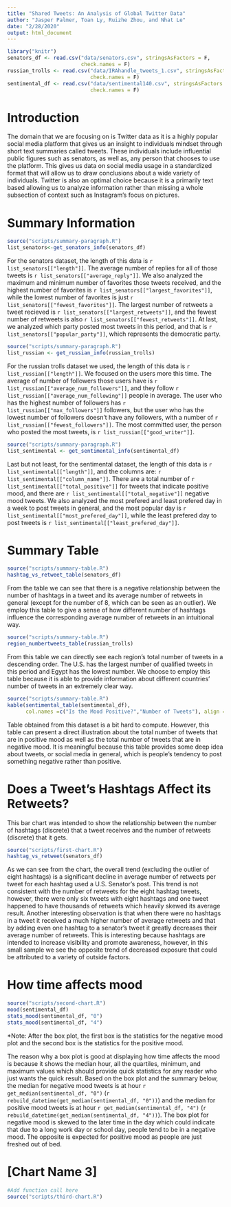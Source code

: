 ```yaml
---
title: "Shared Tweets: An Analysis of Global Twitter Data"
author: "Jasper Palmer, Toan Ly, Ruizhe Zhou, and Nhat Le"
date: "2/28/2020"
output: html_document
---
```


```r
library("knitr")
senators_df <- read.csv("data/senators.csv", stringsAsFactors = F,
                        check.names = F)
russian_trolls <- read.csv("data/IRAhandle_tweets_1.csv", stringsAsFactors = F,
                           check.names = F)
sentimental_df <- read.csv("data/sentimental140.csv", stringsAsFactors = F,
                           check.names = F)
```

<style>
.html-widget {
    margin: auto;
    margin-top: 25px;
    margin-bottom: 25px;
}
</style>

# Introduction

The domain that we are focusing on is Twitter data as it is a highly popular 
social media platform that gives us an insight to individuals mindset through 
short text summaries called tweets. These individuals include influential public
figures such as senators, as well as, any person that chooses to use the 
platform. This gives us data on social media usage in a standardized format that
will allow us to draw conclusions about a wide variety of individuals. Twitter 
is also an optimal choice because it is a primarily text based allowing us to 
analyze information rather than missing a whole subsection of context 
such as Instagram’s focus on pictures.

# Summary Information

```r
source("scripts/summary-paragraph.R")
list_senators<-get_senators_info(senators_df)
```
For the senators dataset, the length of this data is `r list_senators[["length"]]`. The average number of replies for all of those tweets is `r list_senators[["average_reply"]]`. We also analyzed the maximum and minimum number of favorites those tweets received, and the highest number of favorites is `r list_senators[["largest_favorites"]]`, while the lowest number of favorites is just `r list_senators[["fewest_favorites"]]`. The largest number of retweets a tweet recieved is `r list_senators[["largest_retweets"]]`, and the fewest number of retweets is also `r list_senators[["fewest_retweets"]]`. At last, we analyzed which party posted most tweets in this period, and that is `r list_senators[["popular_party"]]`, which represents the democratic party. 

 

```r
source("scripts/summary-paragraph.R")
list_russian <- get_russian_info(russian_trolls)
```
For the russian trolls dataset we used, the length of this data is `r list_russian[["length"]]`. We focused on the users more this time. The average of number of followers those users have is `r list_russian[["average_num_followers"]]`, and they follow `r list_russian[["average_num_following"]]` people in average. The user who has the highest number of followers has `r list_russian[["max_followers"]]` followers, but the user who has the lowest number of followers doesn't have any followers, with a number of `r list_russian[["fewest_followers"]]`. The most committed user, the person who posted the most tweets, is `r list_russian[["good_writer"]]`.

 

```r
source("scripts/summary-paragraph.R")
list_sentimental <- get_sentimental_info(sentimental_df)
```
Last but not least, for the sentimental dataset, the length of this data is `r list_sentimental[["length"]]`, and the columns are: `r list_sentimental[["column_name"]]`. There are a total number of `r list_sentimental[["total_positive"]]` for tweets that indicate positive mood, and there are `r list_sentimental[["total_negative"]]` negative mood tweets. We also analyzed the most prefered and least prefered day in a week to post tweets in general, and the most popular day is `r list_sentimental[["most_prefered_day"]]`, while the least prefered day to post tweets is `r list_sentimental[["least_prefered_day"]]`. 

# Summary Table

```r
source("scripts/summary-table.R")
hashtag_vs_retweet_table(senators_df)
```
  
From the table we can see that there is a negative relationship between
the number of hashtags in a tweet and its average number of retweets in
general (except for the number of 8, which can be seen as an outlier). 
We employ this table to give a sense of how different number of hashtags 
influence the corresponding average number of retweets in an intuitional way. 
  
```r
source("scripts/summary-table.R")
region_numbertweets_table(russian_trolls)
```
  
From this table we can directly see each region's total number of tweets 
in a descending order. The U.S. has the largest number of qualified tweets 
in this period and Egypt has the lowest number. We choose to employ this 
table because it is able to provide information about different countries' 
number of tweets in an extremely clear way. 
  
```r
source("scripts/summary-table.R")
kable(sentimental_table(sentimental_df), 
      col.names =c("Is the Mood Positive?","Number of Tweets"), align = "l")
```
  
Table obtained from this dataset is a bit hard to compute. However, this 
table can present a direct illustration about the total number of tweets 
that are in positive mood as well as the total number of tweets that are 
in negative mood. It is meaningful because this table provides some deep 
idea about tweets, or social media in general, which is people's tendency 
to post something negative rather than positive.

# Does a Tweet's Hashtags Affect its Retweets?

This bar chart was intended to show the relationship between the number
of hashtags (discrete) that a tweet receives and the number of retweets
(discrete) that it gets.

```r
source("scripts/first-chart.R")
hashtag_vs_retweet(senators_df)
```

As we can see from the chart, the overall trend (excluding the outlier of eight
hashtags) is a significant decline in average number of retweets per tweet for
each hashtag used a U.S. Senator's post. This trend is not consistent with the
number of retweets for the eight hashtag tweets, however, there were only six
tweets with eight hashtags and one tweet happened to have thousands of retweets which
heavily skewed its average result. Another interesting observation is that when
there were no hashtags in a tweet it received a much higher number of average
retweets and that by adding even one hashtag to a senator’s tweet it greatly
decreases their average number of retweets. This is interesting because hashtags
are intended to increase visibility and promote awareness, however, in this
small sample we see the opposite trend of decreased exposure that could be
attributed to a variety of outside factors.

# How time affects mood

```r
source("scripts/second-chart.R")
mood(sentimental_df)
stats_mood(sentimental_df, "0")
stats_mood(sentimental_df, "4")
```

*Note: After the box plot, the first box is the statistics for the negative mood
plot and the second box is the statistics for the positive mood.

The reason why a box plot is good at displaying how time affects the mood is
because it shows the median hour, all the quartiles, minimum, and maximum
values which should provide quick statistics for any reader who just wants the
quick result. Based on the box plot and the summary below, the median for
negative mood tweets is at hour `r get_median(sentimental_df, "0")`
(`r rebuild_datetime(get_median(sentimental_df, "0"))`) and the median for
positive mood tweets is at hour `r get_median(sentimental_df, "4")`
(`r rebuild_datetime(get_median(sentimental_df, "4"))`). The box plot for
negative mood is skewed to the later time in the day which could indicate that
due to a long work day or school day, people tend to be in a negative mood. The
opposite is expected for positive mood as people are just freshed out of bed.

# [Chart Name 3]

```r
#Add function call here
source("scripts/third-chart.R")
```




